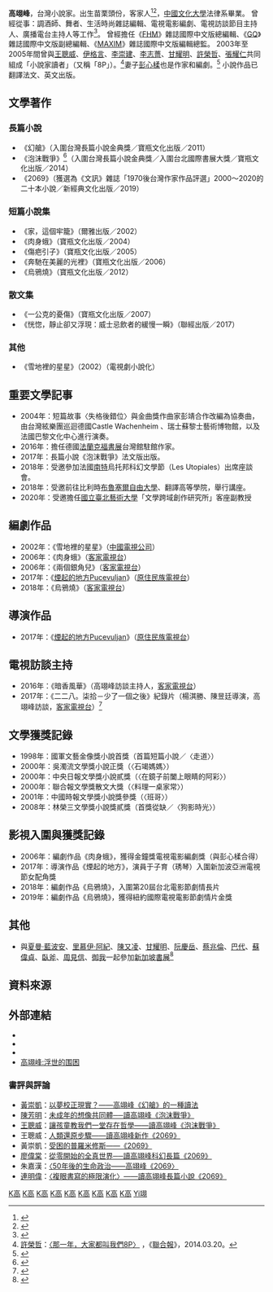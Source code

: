 {{Infobox writer|birth_date={{birth date and age|1973|9|10}}|birth_place=[[苗栗縣|苗栗]][[頭份|頭份]]|movement=8P|occupation=小說家}}

'''高翊峰'''{{BD|1973年|9月10日||}}，台灣小說家。出生苗栗頭份，客家人<ref>{{Cite web |url=http://lit.ncl.edu.tw/hakka/hypage.cgi?HYPAGE=search%2Fsearch_res.hpg&dtd_id=1&d=bcd9edabd28cbce28cabdabdbcdbcdfedbcdabdabddddbcdeddfedabd9ed |title=當代客家文學史料系統-高翊峰 |accessdate=2020-09-22 |archive-date=2017-02-02 |archive-url=https://web.archive.org/web/20170202053739/http://lit.ncl.edu.tw/hakka/hypage.cgi?HYPAGE=search%2Fsearch_res.hpg&dtd_id=1&d=bcd9edabd28cbce28cabdabdbcdbcdfedbcdabdabddddbcdeddfedabd9ed |dead-url=no }}</ref><ref>{{Cite web |url=http://hkp.nctu.edu.tw/HakkaPeople/article/8997?issueID=589 |title=新客家人群像 此生只為小說狂 高翊峰／雜誌總編輯、作家 |accessdate=2017-01-29 |archive-date=2017-02-02 |archive-url=https://web.archive.org/web/20170202070037/http://hkp.nctu.edu.tw/HakkaPeople/article/8997?issueID=589 |dead-url=no }}</ref>，[[中國文化大學|中國文化大學]]法律系畢業。
曾經從事：調酒師、舞者、生活時尚雜誌編輯、電視電影編劇、電視訪談節目主持人、廣播電台主持人等工作<ref>{{Cite web |url=http://www.chinatimes.com/realtimenews/20161024000951-260405 |title=以人生調製小說雞尾酒！高翊峰法蘭克福書展演講獲好評 |accessdate=2017-01-29 |archive-date=2017-02-02 |archive-url=https://web.archive.org/web/20170202064817/http://www.chinatimes.com/realtimenews/20161024000951-260405 |dead-url=no }}</ref>。
曾經擔任《[[FHM|FHM]]》雜誌國際中文版總編輯、《[[GQ|GQ]]》雜誌國際中文版副總編輯、《[[MAXIM|MAXIM]]》雜誌國際中文版編輯總監。
2003年至2005年間曾與[[王聰威|王聰威]]、[[伊格言|伊格言]]、[[李崇建|李崇建]]、[[李志薔|李志薔]]、[[甘耀明|甘耀明]]、[[許榮哲|許榮哲]]、[[張耀仁|張耀仁]]共同組成「小說家讀者」（又稱「8P」）。<ref>[[許榮哲|許榮哲]]：[http://udn.com/news/story/7048/487530 〈那一年，大家都叫我們8P〉] {{webarchive|url=https://web.archive.org/web/20160928002811/http://udn.com/news/story/7048/487530 |date=2016-09-28 }}，《[[聯合報|聯合報]]》，2014.03.20。</ref>妻子[[彭心楺|彭心楺]]也是作家和編劇。<ref>{{Cite web |url=http://okapi.books.com.tw/article/index/126 |title=【新手上路】彭心楺：我喜歡加護病房 |accessdate=2017-01-29 |archive-date=2017-02-02 |archive-url=https://web.archive.org/web/20170202065125/http://okapi.books.com.tw/article/index/126 |dead-url=no }}</ref>
小說作品已翻譯法文、英文出版。

==文學著作==
===長篇小說===
*《幻艙》（入圍台灣長篇小說金典獎／寶瓶文化出版／2011）
*《泡沫戰爭》<ref>{{cite web|url=http://www.biosmonthly.com/interview_topic/9451|title=專注當父親，認真做小孩：高翊峰、高於夏的《泡沫戰爭》與父子時間|author=BIOS monthly|4=|accessdate=2019-03-11|archive-date=2019-03-23|archive-url=https://web.archive.org/web/20190323052847/http://www.biosmonthly.com/interview_topic/9451|dead-url=no}}</ref>（入圍台灣長篇小說金典獎／入圍台北國際書展大獎／寶瓶文化出版／2014）
*《2069》（獲選為《文訊》雜誌「1970後台灣作家作品評選」2000～2020的二十本小說／新經典文化出版／2019）

===短篇小說集===
*《家，這個牢籠》（爾雅出版／2002）
*《肉身蛾》（寶瓶文化出版／2004）
*《傷疤引子》（寶瓶文化出版／2005）
*《奔馳在美麗的光裡》（寶瓶文化出版／2006）
*《烏鴉燒》（寶瓶文化出版／2012）

===散文集===
*《一公克的憂傷》（寶瓶文化出版／2007）
*《恍惚，靜止卻又浮現：威士忌飲者的緩慢一瞬》（聯經出版／2017）

===其他===
*《雪地裡的星星》（2002）（電視劇小說化）

==重要文學記事==
*2004年：短篇故事〈失格後錯位〉與金曲獎作曲家彭靖合作改編為協奏曲，由台灣絃樂團巡迴德國Castle Wachenheim 、瑞士蘇黎士藝術博物館，以及法國巴黎文化中心進行演奏。
*2016年：擔任德國[[法蘭克福書展|法蘭克福書展]]台灣館駐館作家。
*2017年：長篇小說《泡沫戰爭》法文版出版。
*2018年：受邀參加法國[[南特|南特]]烏托邦科幻文學節（Les Utopiales）出席座談會。
*2018年：受邀前往比利時[[布魯塞爾自由大學|布魯塞爾自由大學]]、翻譯高等學院，舉行講座。
*2020年：受邀擔任[[國立臺北藝術大學|國立臺北藝術大學]]「文學跨域創作研究所」客座副教授

==編劇作品==
*2002年：《雪地裡的星星》（[[中國電視公司|中國電視公司]]）
*2006年：《肉身蛾》（[[客家電視台|客家電視台]]）
*2006年：《兩個銀角兒》（[[客家電視台|客家電視台]]）
*2017年：《[[煙起的地方Pucevuljan|煙起的地方Pucevuljan]]》（[[原住民族電視台|原住民族電視台]]）
*2018年：《烏鴉燒》（[[客家電視台|客家電視台]]）

==導演作品==
*2017年：《[[煙起的地方Pucevuljan|煙起的地方Pucevuljan]]》（[[原住民族電視台|原住民族電視台]]）

==電視訪談主持==
*2016年：《暗香風華》（高翊峰訪談主持人，[[客家電視台|客家電視台]]）
*2017年：《二二八。柒拾－少了一個之後》紀錄片（楊淇勝、陳昱廷導演，高翊峰訪談，[[客家電視台|客家電視台]]）<ref>{{Cite web |url=http://www.hakkatv.org.tw/program/114-1 |title=二二八。柒拾－少了一個之後 - 客家電視 |accessdate=2017-10-05 |archive-date=2017-10-05 |archive-url=https://web.archive.org/web/20171005124044/http://www.hakkatv.org.tw/program/114-1 |dead-url=no }}</ref>

==文學獲獎記錄==
*1998年：國軍文藝金像獎小說首獎（首篇短篇小說／〈走道〉）
*2000年：吳濁流文學獎小說正獎（〈石竭媽媽〉）
*2000年：中央日報文學獎小說貳獎（〈在鏡子前闔上眼睛的阿彩〉）
*2000年：聯合報文學獎散文大獎（〈料理一桌家常〉）
*2001年：中國時報文學獎小說獎參獎（〈班哥〉）
*2008年：林榮三文學獎小說獎貳獎（首獎從缺／〈狗影時光〉）

==影視入圍與獲獎記錄==
*2006年：編劇作品《肉身蛾》，獲得金鐘獎電視電影編劇獎（與彭心楺合得）
*2017年：導演作品《煙起的地方》，演員于子育（琇琴）入圍新加波亞洲電視節女配角獎
*2018年：編劇作品《烏鴉燒》，入圍第20屆台北電影節劇情長片
*2019年：編劇作品《烏鴉燒》，獲得紐約國際電視電影節劇情片金獎

== 其他 ==
*與[[夏曼·藍波安|夏曼·藍波安]]、[[里慕伊·阿紀|里慕伊·阿紀]]、[[陳又凌|陳又凌]]、[[甘耀明|甘耀明]]、[[阮慶岳|阮慶岳]]、[[蔡兆倫|蔡兆倫]]、[[巴代|巴代]]、[[蘇偉貞|蘇偉貞]]、[[臥斧|臥斧]]、[[周見信|周見信]]、[[御我|御我]]一起參加[[新加坡書展|新加坡書展]]<ref>{{Cite web |url=http://www.cna.com.tw/postwrite/Detail/214231.aspx#.WjiO6nN-XqA |title=2017年新加坡書展、馬來西亞海外華文書市將展現臺灣出版一源多用 |accessdate=2017-12-19 |archive-date=2017-11-07 |archive-url=https://web.archive.org/web/20171107014019/http://www.cna.com.tw/postwrite/Detail/214231.aspx#.WjiO6nN-XqA |dead-url=no }}</ref>

==資料來源==
{{reflist}}

==外部連結==
*{{facebook|yvonkao}}
*{{imdb name|id=5848233|name=高翊峰}}
*{{douban people}}
*[http://www.chinawriter.com.cn/news/2014/2014-09-12/217760.html 高翊峰:浮世的围困] {{Wayback|url=http://www.chinawriter.com.cn/news/2014/2014-09-12/217760.html |date=20170202062641 }}

===書評與評論===
*[[黃崇凱|黃崇凱]]：[https://iamlocust.pixnet.net/blog/post/38808335 以夢校正現實？——高翊峰《幻艙》的一種讀法]
*[[陳芳明|陳芳明]]：[https://www.books.com.tw/products/0010634588 未成年的想像共同體──讀高翊峰《泡沫戰爭》]
*[[王聰威|王聰威]]：[https://www.biosmonthly.com/article/4699 讓孩童教我們一堂存在哲學——讀高翊峰《泡沫戰爭》]
*王聰威：[https://www.biosmonthly.com/article/10200 人類還原步驟——讀高翊峰新作《2069》]
*黃崇凱：[https://udn.com/news/story/12661/4345014 受困的普羅米修斯——《2069》]
*[[廖偉棠|廖偉棠]]：[https://okapi.books.com.tw/article/12857 從零開始的全真世界──讀高翊峰科幻長篇《2069》]
*朱嘉漢：[https://www.theaffairs.com/50年後的生命政治-高翊峰《2069》/# 〈50年後的生命政治——高翊峰《2069〉]
*[[連明偉|連明偉]]：[https://www.facebook.com/notes/1042460556197739/ 〈複眼書寫的極限演化〉――讀高翊峰長篇小說《2069》]

{{金鐘獎迷你劇集／電視電影編劇}}

[[Category:台灣作家|K高]]
[[Category:台灣編劇|K高]]
[[Category:台灣導演|K高]]
[[Category:台灣科幻作家|K高]]
[[Category:臺灣男性小說家|K高]]
[[Category:20世紀臺灣小說家|K高]]
[[Category:中國文化大學校友|K高]]
[[Category:客家裔臺灣人|K高]]
[[Category:頭份人|K高]]
[[Category:高姓|Yi翊]]